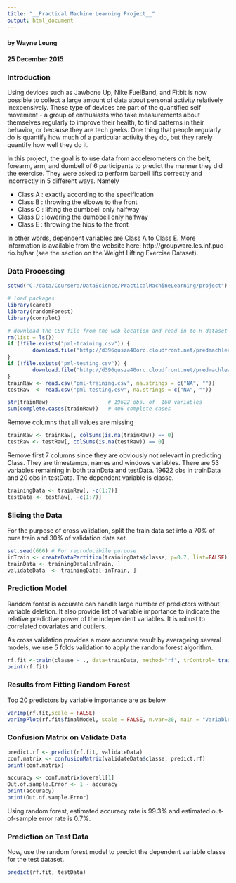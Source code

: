 ```yaml
---
title: "__Practical Machine Learning Project__"
output: html_document
---
```


#### by Wayne Leung
#### 25 December 2015

### __Introduction__

Using devices such as Jawbone Up, Nike FuelBand, and Fitbit is now possible to collect a large amount of data about personal activity relatively inexpensively. These type of devices are part of the quantified self movement - a group of enthusiasts who take measurements about themselves regularly to improve their health, to find patterns in their behavior, or because they are tech geeks. One thing that people regularly do is quantify how much of a particular activity they do, but they rarely quantify how well they do it.



In this project, the goal is to use data from accelerometers on the belt, forearm, arm, and dumbell of 6 participants to predict the manner they did the exercise. They were asked to perform barbell lifts correctly and incorrectly in 5 different ways. Namely 

- Class A : exactly according to the specification
- Class B : throwing the elbows to the front 
- Class C : lifting the dumbbell only halfway 
- Class D : lowering the dumbbell only halfway
- Class E : throwing the hips to the front
 
In other words, dependent variables are Class A to Class E. More information is available from the website here: http://groupware.les.inf.puc-rio.br/har (see the section on the Weight Lifting Exercise Dataset). 


 
### __Data Processing__
 
```r
setwd("C:/data/Coursera/DataScience/PracticalMachineLearning/project") 
``` 

```r
# load packages
library(caret)
library(randomForest)
library(corrplot)
```
 
```r
# download the CSV file from the web location and read in to R dataset
rm(list = ls())
if (!file.exists("pml-training.csv")) {
        download.file("http://d396qusza40orc.cloudfront.net/predmachlearn/pml-training.csv", destfile = "pml-training.csv")
}
if (!file.exists("pml-testing.csv")) {
        download.file("http://d396qusza40orc.cloudfront.net/predmachlearn/pml-testing.csv", destfile = "pml-testing.csv")
}
trainRaw <- read.csv("pml-training.csv", na.strings = c("NA", ""))
testRaw  <- read.csv("pml-testing.csv", na.strings = c("NA", ""))
```


```r
str(trainRaw)                   # 19622 obs. of  160 variables
sum(complete.cases(trainRaw))   # 406 complete cases
```


Remove columns that all values are missing 
```r
trainRaw <- trainRaw[, colSums(is.na(trainRaw)) == 0] 
testRaw <- testRaw[, colSums(is.na(testRaw)) == 0] 
```


Remove first 7 columns since they are obviously not relevant in predicting Class. They are timestamps, names and windows variables. There are 53 variables remaining in both trainData and testData. 19622 obs in trainData and 20 obs in testData. The dependent variable is classe.
```r
trainingData <- trainRaw[, -c(1:7)]           
testData <- testRaw[, -c(1:7)]
```


### __Slicing the Data__
For the purpose of cross validation, split the train data set into a 70% of pure train and 30% of validation data set.
```r
set.seed(666) # For reproducibile purpose
inTrain <- createDataPartition(trainingData$classe, p=0.7, list=FALSE)
trainData <- trainingData[inTrain, ]
validateData  <- trainingData[-inTrain, ]
```


### __Prediction Model__
Random forest is accurate can handle large number of predictors without variable deletion. It also provide list of variable importance to indicate the relative predictive power of the independent variables. It is robust to correlated covariates and outliers. 

As cross validation provides a more accurate result by averageing several models, we use 5 folds validation to apply the random forest algorithm. 

```r
rf.fit <-train(classe ~ ., data=trainData, method="rf", trControl= trainControl(method="cv", 5), ntree=250)
print(rf.fit)
```

### __Results from Fitting Random Forest__
Top 20 predictors by variable importance are as below 
```r
varImp(rf.fit,scale = FALSE)
varImpPlot(rf.fit$finalModel, scale = FALSE, n.var=20, main = "Variable Importance (Gini) for Top 20 Preditors")
```

### __Confusion Matrix on Validate Data__
```r
predict.rf <- predict(rf.fit, validateData)
conf.matrix <- confusionMatrix(validateData$classe, predict.rf)
print(conf.matrix)
```
```r
accuracy <- conf.matrix$overall[1]
Out.of.sample.Error <- 1 - accuracy
print(accuracy)
print(Out.of.sample.Error)
```

Using random forest, estimated accuracy rate is 99.3% and estimated out-of-sample error rate is 0.7%.

### __Prediction on Test Data__
Now, use the random forest model to predict the dependent variable classe for the test dataset.
```r
predict(rf.fit, testData)
```


